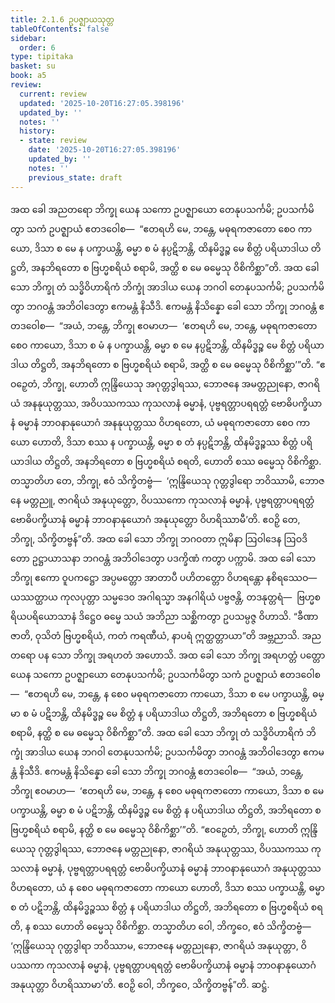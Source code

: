 ```yaml
---
title: 2.1.6 ဥပဇ္ဈာယသုတ္တ
tableOfContents: false
sidebar:
  order: 6
type: tipitaka
basket: su
book: a5
review:
  current: review
  updated: '2025-10-20T16:27:05.398196'
  updated_by: ''
  notes: ''
  history:
  - state: review
    date: '2025-10-20T16:27:05.398196'
    updated_by: ''
    notes: ''
    previous_state: draft
---
```



<DynamicBreadcrumb />


<ReviewStatus review={frontmatter.review} showDetails={true} />

<HypothesisAnnotation frontmatter={frontmatter} />

<Division number="56" book="a5" e="ch" v="16" p="61">

<Paragraph number="352" book="a5">
အထ ခေါ အညတရော ဘိက္ခု ယေန သကော ဥပဇ္ဈာယော တေနုပသင်္ကမိ; ဥပသင်္ကမိတွာ သကံ ဥပဇ္ဈာယံ ဧတဒဝေါစ—  “ဧတရဟိ မေ, ဘန္တေ, မဓုရကဇာတော စေဝ ကာယော, ဒိသာ စ မေ န ပက္ခာယန္တိ, ဓမ္မာ စ မံ နပ္ပဋိဘန္တိ, ထိနမိဒ္ဓဉ္စ မေ စိတ္တံ ပရိယာဒါယ တိဋ္ဌတိ, အနဘိရတော စ ဗြဟ္မစရိယံ စရာမိ, အတ္ထိ စ မေ ဓမ္မေသု ဝိစိကိစ္ဆာ”တိ.
</Paragraph>

<Paragraph number="353" book="a5">
အထ ခေါ သော ဘိက္ခု တံ သဒ္ဓိဝိဟာရိကံ ဘိက္ခုံ အာဒါယ ယေန ဘဂဝါ တေနုပသင်္ကမိ; ဥပသင်္ကမိတွာ ဘဂဝန္တံ အဘိဝါဒေတွာ ဧကမန္တံ နိသီဒိ. ဧကမန္တံ နိသိန္နော ခေါ သော ဘိက္ခု ဘဂဝန္တံ ဧတဒဝေါစ—  “အယံ, ဘန္တေ, ဘိက္ခု ဧဝမာဟ—  ‘ဧတရဟိ မေ, ဘန္တေ, မဓုရကဇာတော စေဝ ကာယော, ဒိသာ စ မံ န ပက္ခာယန္တိ, ဓမ္မာ စ မေ နပ္ပဋိဘန္တိ, ထိနမိဒ္ဓဉ္စ မေ စိတ္တံ ပရိယာဒါယ တိဋ္ဌတိ, အနဘိရတော စ ဗြဟ္မစရိယံ စရာမိ, အတ္ထိ စ မေ ဓမ္မေသု ဝိစိကိစ္ဆာ’”တိ.
</Paragraph>

<Paragraph number="354" book="a5">
“ဧဝဉှေတံ, ဘိက္ခု, ဟောတိ ဣန္ဒြိယေသု အဂုတ္တဒွါရဿ, ဘောဇနေ အမတ္တညုနော, ဇာဂရိယံ အနနုယုတ္တဿ, အဝိပဿကဿ ကုသလာနံ ဓမ္မာနံ, ပုဗ္ဗရတ္တာပရရတ္တံ ဗောဓိပက္ခိယာနံ ဓမ္မာနံ ဘာဝနာနုယောဂံ အနနုယုတ္တဿ ဝိဟရတော, ယံ မဓုရကဇာတော စေဝ ကာယော ဟောတိ, ဒိသာ စဿ န ပက္ခာယန္တိ, ဓမ္မာ စ တံ နပ္ပဋိဘန္တိ, ထိနမိဒ္ဓဉ္စဿ စိတ္တံ ပရိယာဒါယ တိဋ္ဌတိ, အနဘိရတော စ ဗြဟ္မစရိယံ စရတိ, ဟောတိ စဿ ဓမ္မေသု ဝိစိကိစ္ဆာ. တသ္မာတိဟ တေ, ဘိက္ခု, ဧဝံ သိက္ခိတဗ္ဗံ—  ‘ဣန္ဒြိယေသု ဂုတ္တဒွါရော ဘဝိဿာမိ, ဘောဇနေ မတ္တညူ, ဇာဂရိယံ အနုယုတ္တော, ဝိပဿကော ကုသလာနံ ဓမ္မာနံ, ပုဗ္ဗရတ္တာပရရတ္တံ ဗောဓိပက္ခိယာနံ ဓမ္မာနံ ဘာဝနာနုယောဂံ အနုယုတ္တော ဝိဟရိဿာမီ’တိ. ဧဝဉှိ တေ, ဘိက္ခု, သိက္ခိတဗ္ဗန်”တိ.
</Paragraph>

<Paragraph number="355" book="a5">
အထ ခေါ သော ဘိက္ခု ဘဂဝတာ ဣမိနာ ဩဝါဒေန ဩဝဒိတော ဥဋ္ဌာယာသနာ ဘဂဝန္တံ အဘိဝါဒေတွာ ပဒက္ခိဏံ ကတွာ ပက္ကာမိ. အထ ခေါ သော ဘိက္ခု ဧကော ဝူပကဋ္ဌော အပ္ပမတ္တော အာတာပီ ပဟိတတ္တော ဝိဟရန္တော နစိရဿေဝ—  ယဿတ္ထာယ ကုလပုတ္တာ သမ္မဒေဝ အဂါရသ္မာ အနဂါရိယံ ပဗ္ဗဇန္တိ, တဒနုတ္တရံ—  ဗြဟ္မစရိယပရိယောသာနံ ဒိဋ္ဌေဝ ဓမ္မေ သယံ အဘိညာ သစ္ဆိကတွာ ဥပသမ္ပဇ္ဇ ဝိဟာသိ. “ခီဏာ ဇာတိ, ဝုသိတံ ဗြဟ္မစရိယံ, ကတံ ကရဏီယံ, နာပရံ ဣတ္ထတ္တာယာ”တိ အဗ္ဘညာသိ. အညတရော ပန သော ဘိက္ခု အရဟတံ အဟောသိ.
</Paragraph>

<Paragraph number="356" book="a5">
အထ ခေါ သော ဘိက္ခု အရဟတ္တံ ပတ္တော ယေန သကော ဥပဇ္ဈာယော တေနုပသင်္ကမိ; ဥပသင်္ကမိတွာ သကံ ဥပဇ္ဈာယံ ဧတဒဝေါစ—  “ဧတရဟိ မေ, ဘန္တေ, န စေဝ မဓုရကဇာတော ကာယော, ဒိသာ စ မေ ပက္ခာယန္တိ, ဓမ္မာ စ မံ ပဋိဘန္တိ, ထိနမိဒ္ဓဉ္စ မေ စိတ္တံ န ပရိယာဒါယ တိဋ္ဌတိ, အဘိရတော စ ဗြဟ္မစရိယံ စရာမိ, နတ္ထိ စ မေ ဓမ္မေသု ဝိစိကိစ္ဆာ”တိ. အထ ခေါ သော ဘိက္ခု တံ သဒ္ဓိဝိဟာရိကံ ဘိက္ခုံ အာဒါယ ယေန ဘဂဝါ တေနုပသင်္ကမိ; ဥပသင်္ကမိတွာ ဘဂဝန္တံ အဘိဝါဒေတွာ ဧကမန္တံ နိသီဒိ. ဧကမန္တံ နိသိန္နော ခေါ သော ဘိက္ခု ဘဂဝန္တံ ဧတဒဝေါစ—  “အယံ, ဘန္တေ, ဘိက္ခု ဧဝမာဟ—  ‘ဧတရဟိ မေ, ဘန္တေ, န စေဝ မဓုရကဇာတော ကာယော, ဒိသာ စ မေ ပက္ခာယန္တိ, ဓမ္မာ စ မံ ပဋိဘန္တိ, ထိနမိဒ္ဓဉ္စ မေ စိတ္တံ န ပရိယာဒါယ တိဋ္ဌတိ, အဘိရတော စ ဗြဟ္မစရိယံ စရာမိ, နတ္ထိ စ မေ ဓမ္မေသု ဝိစိကိစ္ဆာ’”တိ.
</Paragraph>

<Paragraph number="357" book="a5">
“ဧဝဉှေတံ, ဘိက္ခု, ဟောတိ ဣန္ဒြိယေသု ဂုတ္တဒွါရဿ, ဘောဇနေ မတ္တညုနော, ဇာဂရိယံ အနုယုတ္တဿ, ဝိပဿကဿ ကုသလာနံ ဓမ္မာနံ, ပုဗ္ဗရတ္တာပရရတ္တံ ဗောဓိပက္ခိယာနံ ဓမ္မာနံ ဘာဝနာနုယောဂံ အနုယုတ္တဿ ဝိဟရတော, ယံ န စေဝ မဓုရကဇာတော ကာယော ဟောတိ, ဒိသာ စဿ ပက္ခာယန္တိ, ဓမ္မာ စ တံ ပဋိဘန္တိ, ထိနမိဒ္ဓဉ္စဿ စိတ္တံ န ပရိယာဒါယ တိဋ္ဌတိ, အဘိရတော စ ဗြဟ္မစရိယံ စရတိ, န စဿ ဟောတိ ဓမ္မေသု ဝိစိကိစ္ဆာ. တသ္မာတိဟ ဝေါ, ဘိက္ခဝေ, ဧဝံ သိက္ခိတဗ္ဗံ—  ‘ဣန္ဒြိယေသု ဂုတ္တဒွါရာ ဘဝိဿာမ, ဘောဇနေ မတ္တညုနော, ဇာဂရိယံ အနုယုတ္တာ, ဝိပဿကာ ကုသလာနံ ဓမ္မာနံ, ပုဗ္ဗရတ္တာပရရတ္တံ ဗောဓိပက္ခိယာနံ ဓမ္မာနံ ဘာဝနာနုယောဂံ အနုယုတ္တာ ဝိဟရိဿာမာ’တိ. ဧဝဉှိ ဝေါ, ဘိက္ခဝေ, သိက္ခိတဗ္ဗန်”တိ.

</Paragraph>
</Division>

<Paragraph number="358" type="center" book="a5">
ဆဋ္ဌံ.
</Paragraph>